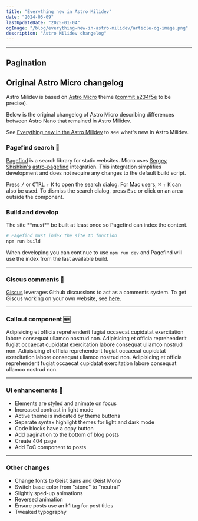 ```yaml
---
title: "Everything new in Astro Milidev"
date: "2024-05-09"
lastUpdateDate: "2025-01-04"
ogImage: "/blog/everything-new-in-astro-milidev/article-og-image.png"
description: "Astro Milidev changelog"
---
```



---

## Pagination

## Original Astro Micro changelog

Astro Milidev is based on [Astro Micro](https://astro-micro.vercel.app/) theme ([commit a234f5e](https://github.com/trevortylerlee/astro-micro/tree/a234f5e520b258f5ede923f8b8a4cbba03619158) to be precise).

Below is the original changelog of Astro Micro describing differences between Astro Nano that remained in Astro Milidev.

See [Everything new in the Astro Milidev](everything-new-in-astro-milidev) to see what's new in Astro Milidev.

### Pagefind search 🔎

[Pagefind](https://pagefind.app) is a search library for static websites. Micro uses [Sergey Shishkin's](https://github.com/shishkin) [astro-pagefind](https://github.com/shishkin/astro-pagefind) integration. This integration simplifies development and does not require any changes to the default build script.

Press <kbd>/</kbd> or <kbd>CTRL</kbd> + <kbd>K</kbd> to open the search dialog. For Mac users, <kbd>⌘</kbd> + <kbd>K</kbd> can also be used. To dismiss the search dialog, press <kbd>Esc</kbd> or click on an area outside the component.

### Build and develop

<Callout type="error">
  The site **must** be built at least once so Pagefind can index the content.
</Callout>

```bash
# Pagefind must index the site to function
npm run build
```

When developing you can continue to use `npm run dev` and Pagefind will use the index from the last available build.

---

### Giscus comments 💬

[Giscus](https://giscus.app) leverages Github discussions to act as a comments system. To get Giscus working on your own website, see [here](/blog/01-getting-started#deploy-the-site).

---

### Callout component 🆕

<Callout>
  Adipisicing et officia reprehenderit fugiat occaecat cupidatat exercitation
  labore consequat ullamco nostrud non.
</Callout>

<Callout type="info">
  Adipisicing et officia reprehenderit fugiat occaecat cupidatat exercitation
  labore consequat ullamco nostrud non.
</Callout>

<Callout type="warning">
  Adipisicing et officia reprehenderit fugiat occaecat cupidatat exercitation
  labore consequat ullamco nostrud non.
</Callout>

<Callout type="error">
  Adipisicing et officia reprehenderit fugiat occaecat cupidatat exercitation
  labore consequat ullamco nostrud non.
</Callout>

---

### UI enhancements 🎨

- Elements are styled and animate on focus
- Increased contrast in light mode
- Active theme is indicated by theme buttons
- Separate syntax highlight themes for light and dark mode
- Code blocks have a copy button
- Add pagination to the bottom of blog posts
- Create 404 page
- Add ToC component to posts

---

### Other changes

- Change fonts to Geist Sans and Geist Mono
- Switch base color from "stone" to "neutral"
- Slightly sped-up animations
- Reversed animation
- Ensure posts use an h1 tag for post titles
- Tweaked typography

